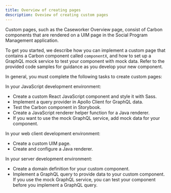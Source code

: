 ```yaml
---
title: Overview of creating pages
description: Oveview of creating custom pages
---
```


Custom pages, such as the Caseworker Overview page, consist of Carbon components that are rendered on a UIM page in the Social Program Management application.

To get you started, we describe how you can implement a custom page that contains a Carbon component called `componentX`, and how to set up a GraphQL mock service to test your component with mock data. Refer to the provided code samples for guidance as you develop your new component.

In general, you must complete the following tasks to create custom pages:

In your JavaScript development environment:
- Create a custom React JavaScript component and style it with Sass.
- Implement a query provider in Apollo Client for GraphQL data.
- Test the Carbon component in Storybook.
- Create a JavaScript renderer helper function for a Java renderer.
- If you want to use the mock GraphQL service, add mock data for your component.

In your web client development environment:
- Create a custom UIM page.
- Create and configure a Java renderer.

In your server development environment:
- Create a domain definition for your custom component.
- Implement a GraphQL query to provide data to your custom component. If you use the mock GraphQL service, you can test your component before you implement a GraphQL query.

